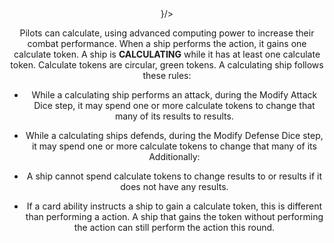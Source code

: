 <Header title="calculate" version="1.4.4" icon={<Calculate/>}/>

Pilots can calculate, using advanced computing power to
increase their combat performance. When a ship performs the
<Calculate/> action, it gains one calculate token.
A ship is **CALCULATING** while it has at least one calculate token. Calculate
tokens are circular, green tokens. A calculating ship follows these rules:

* While a calculating ship performs an attack, during the Modify Attack Dice
step, it may spend one or more calculate tokens to change that many of
its <Focus/> results to <Hit/> results.

* While a calculating ships defends, during the Modify Defense Dice step, it
may spend one or more calculate tokens to change that many of its <Focus/>
Additionally:

* A ship cannot spend calculate tokens to change <Focus/> results to <Evade/> or <Hit/>
results if it does not have any <Focus/> results.
* If a card ability instructs a ship to gain a calculate token, this is different
than performing a <Calculate/> action. A ship that gains the token without
performing the action can still perform the <Calculate/> action this round.